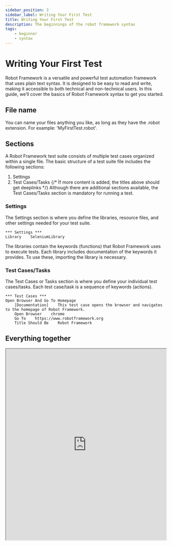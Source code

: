 ```yaml
---
sidebar_position: 3
sidebar_label: Writing Your First Test
title: Writing Your First Test
description: The beginnings of the robot framework syntax
tags:
    - beginner
    - syntax
---
```


# Writing Your First Test
Robot Framework is a versatile and powerful test automation framework that uses plain text syntax. It is designed to be easy to read and write, making it accessible to both technical and non-technical users. In this guide, we’ll cover the basics of Robot Framework syntax to get you started.

## File name
You can name your files anything you like, as long as they have the .robot extension. For example: 'MyFirstTest.robot'.

## Sections
A Robot Framework test suite consists of multiple test cases organized within a single file. The basic structure of a test suite file includes the following sections:

1. Settings
1. Test Cases/Tasks
{/* Ìf more content is added, the titles above should get deeplinks */}
Although there are additional sections available, the Test Cases/Tasks section is mandatory for running a test.
### Settings
The Settings section is where you define the libraries, resource files, and other settings needed for your test suite.
```robotframework
*** Settings ***
Library    SeleniumLibrary
```

The libraries contain the keywords (functions) that Robot Framework uses to execute tests. Each library includes documentation of the keywords it provides. To use these, importing the library is necessary.

### Test Cases/Tasks
The Test Cases or Tasks section is where you define your individual test cases/tasks. Each test case/task is a sequence of keywords (actions).

```robotframework
*** Test Cases ***
Open Browser And Go To Homepage
    [Documentation]    This test case opens the browser and navigates to the homepage of Robot Framework.
    Open Browser    chrome
    Go To    https://www.robotframework.org
    Title Should Be    Robot Framework
```

## Everything together
<iframe src="https://robotframework.org/embed/?code-gh-url=https://github.com/MarketSquare/robotframeworkguides/tree/main/code-examples/my_first_test" width="100%" height="600"></iframe>